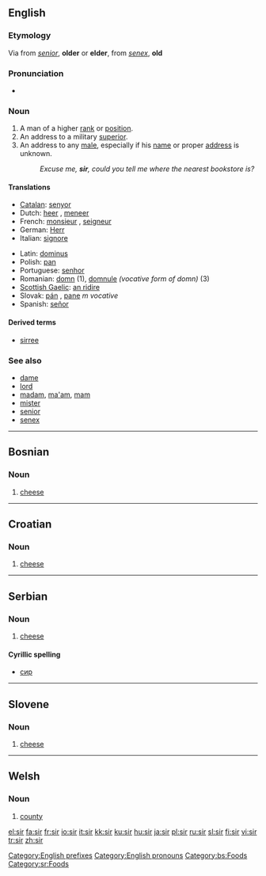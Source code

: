 {{see|Sir|sır}}
==English==

===Etymology===
Via {{AF.}} from {{L.}} ''[[senior]]'', '''older''' or '''elder''', from ''[[senex]]'', '''old'''

===Pronunciation===
*{{audio|en-us-sir.ogg|Audio (US)}}
*:{{rhymes|ɜː(r)}}

===Noun===
{{en-noun|sg=sir or Sir|s}}

# A man of a higher [[rank]] or [[position]].
# An address to a military [[superior]].
# An address to any [[male]], especially if his [[name]] or proper [[address]] is unknown.
#:''Excuse me, '''sir''', could you tell me where the nearest bookstore is?''

====Translations====
{{trans-top}}
*[[Catalan]]: [[senyor]] {{m}}
*Dutch: [[heer]] {{m}}, [[meneer]] {{m}}
*French: [[monsieur]] {{m}}, [[seigneur]] {{m}}
*German: [[Herr]] {{m}}
*Italian: [[signore]] {{m}}
{{trans-mid}}
*Latin: [[dominus]] {{m}}
*Polish: [[pan]] {{m}}
*Portuguese: [[senhor]] {{m}}
*Romanian: [[domn]] {{m}} (1), [[domnule]] ''(vocative form of domn)'' {{m}} (3)
*[[Scottish Gaelic]]: [[An Ridire|an ridire]] {{m}}
*Slovak: [[pán]] {{m}}, [[pane]] ''m vocative''
*Spanish: [[señor]] {{m}}
{{trans-bottom}}

====Derived terms====
*[[sirree]]

===See also===
*[[dame]]
*[[lord]]
*[[madam]], [[ma'am]], [[mam]]
*[[mister]]
*[[senior]]
*[[senex]]

[[Category:English prefixes]]
[[Category:English pronouns]]

----

==Bosnian==

===Noun===
{{infl|bs|noun|g=m}}

# [[cheese]]

[[Category:bs:Foods]]

----

==Croatian==

===Noun===
{{infl|hr|noun|g=m}}

# [[cheese]]

----

==Serbian==

===Noun===
{{infl|sr|noun|g=m}}

# [[cheese]]

====Cyrillic spelling====
*[[сир#Serbian|сир]]

[[Category:sr:Foods]]

----

==Slovene==

===Noun===
{{infl|sl|noun|g=m}}

# [[cheese]]

----

==Welsh==

===Noun===
{{cy-noun|sir|siroedd|g=f}}

# [[county]]

[[el:sir]]
[[fa:sir]]
[[fr:sir]]
[[io:sir]]
[[it:sir]]
[[kk:sir]]
[[ku:sir]]
[[hu:sir]]
[[ja:sir]]
[[pl:sir]]
[[ru:sir]]
[[sl:sir]]
[[fi:sir]]
[[vi:sir]]
[[tr:sir]]
[[zh:sir]]